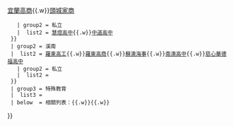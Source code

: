 {{Navbox
  | name  = 宜蘭縣高級中等學校
  | title = [[宜蘭縣|{{fontcolor|white|宜蘭縣}}]]高級中等學校列表
  | titlestyle = background: #174592; color: #FFFFFF;
  | groupstyle = background: #0645AD; color: #FFFFFF;
  | belowstyle = background: #1A7FFF; color: #FFFFFF;
  | state  = collapsed
  | style  = width: 100%
  | group1 = 溪北
  |  list1 = {{Navbox subgroup
    | groupstyle = background: #0645AD; color: #FFFFFF; width: 3em; text-align: left
    | liststyle  = width:auto; text-align:left
    | group1 = 公立
    |  list1 = [[國立宜蘭高級中學|宜蘭高中]]{{.w}}[[國立蘭陽女子高級中學|蘭陽女中]]{{.w}}[[國立宜蘭高級商業職業學校|宜蘭高商]]{{.w}}[[國立頭城高級家事商業職業學校|頭城家商]]
    | group2 = 私立
    |  list2 = [[宜蘭縣私立慧燈高級中學|慧燈高中]]{{.w}}[[宜蘭縣私立中道高級中學|中道高中]]
  }}
  | group2 = 溪南
  |  list2 = {{Navbox subgroup
    | groupstyle = background: #0645AD; color: #FFFFFF; width: 3em; text-align: left
    | liststyle  = width:auto; text-align:left
    | group1 = 公立
    |  list1 = [[國立羅東高級中學|羅東高中]]{{.w}}[[國立羅東高級工業職業學校|羅東高工]]{{.w}}[[國立羅東高級商業職業學校|羅東高商]]{{.w}}[[國立蘇澳高級海事水產職業學校|蘇澳海事]]{{.w}}[[宜蘭縣立南澳高級中學|南澳高中]]{{.w}}[[宜蘭縣立慈心華德福教育實驗高級中等學校|慈心華德福高中]]
    | group2 = 私立
    |  list2 = 
  }}
  | group3 = 特殊教育
  |  list3 = {{Navbox subgroup
    | groupstyle = background: #0645AD; color: #FFFFFF; width: 3em; text-align: left
    | liststyle  = width:auto; text-align:left
    | group1 = 公立
    |  list1 = [[國立宜蘭特殊教育學校|宜蘭特教]]
  }}
  | below  = 相關列表：[[中華民國普通型高級中等學校列表|{{fontcolor|white|中華民國普通型高中列表}}]]{{.w}}[[中華民國技術型高級中等學校列表|{{fontcolor|white|中華民國技術型高中列表}}]]{{.w}}[[中華民國國立高級中等學校列表|{{fontcolor|white|中華民國國立高級中等學校列表}}]]
}}<noinclude>{{Documentation}}</noinclude>